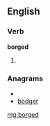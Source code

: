==English==

===Verb===
'''borged'''

# {{past of|[[borg]]}}

===Anagrams===
* {{alphagram|bdegor}}
* [[bodger#English|bodger]]

[[mg:borged]]